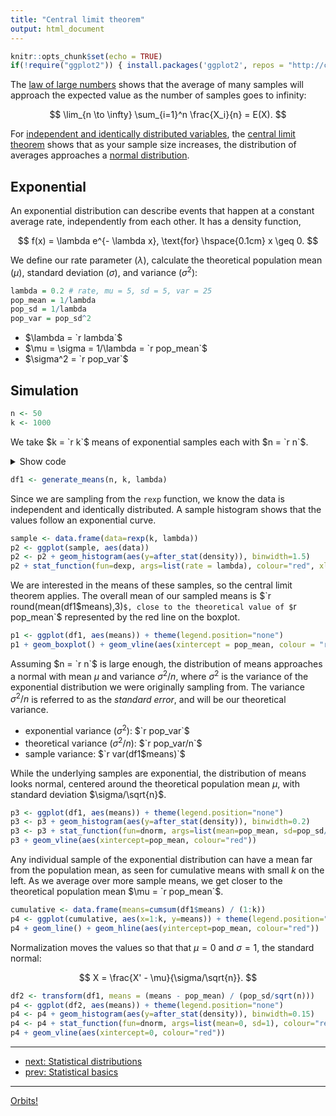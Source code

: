 ```yaml
---
title: "Central limit theorem"
output: html_document
---
```


```r
knitr::opts_chunk$set(echo = TRUE)
if(!require("ggplot2")) { install.packages('ggplot2', repos = "http://cran.us.r-project.org"); library("ggplot2") }
```

The [law of large numbers][1] shows that the average of many samples will approach the expected value as the number of samples goes to infinity:

$$
\lim_{n \to \infty} \sum_{i=1}^n \frac{X_i}{n} = E(X).
$$

For [independent and identically distributed variables][2], the [central limit theorem][3] shows that as your sample size increases, the distribution of averages approaches a [normal distribution][4].

## Exponential

An exponential distribution can describe events that happen at a constant average rate, independently from each other. It has a density function,

$$
f(x) = \lambda e^{- \lambda x}, \text{for} \hspace{0.1cm} x \geq 0.
$$

We define our rate parameter ($\lambda$), calculate the theoretical population mean ($\mu$), standard deviation ($\sigma$), and variance ($\sigma^2$):

```r
lambda = 0.2 # rate, mu = 5, sd = 5, var = 25
pop_mean = 1/lambda
pop_sd = 1/lambda
pop_var = pop_sd^2
```

- $\lambda = `r lambda`$
- $\mu = \sigma = 1/\lambda = `r pop_mean`$
- $\sigma^2 = `r pop_var`$

## Simulation

```r
n <- 50
k <- 1000
```

We take $k = `r k`$ means of exponential samples each with $n = `r n`$.

<details>
<summary>Show code</summary>
```r
#' n: # number of rexp samples for each mean
#' k: # number of means
generate_means <- function(n, k, lambda) {
  #' collect k means, each with n samples, in an array
  sample_means = NULL
  for (i in 1:k) sample_means = c(sample_means, mean(rexp(n, lambda)))
  means_df <- data.frame(means = sample_means)
  means_df
}
```
</details>

```r
df1 <- generate_means(n, k, lambda)
```

Since we are sampling from the `rexp` function, we know the data is independent and identically distributed. A sample histogram shows that the values follow an exponential curve.

```r
sample <- data.frame(data=rexp(k, lambda))
p2 <- ggplot(sample, aes(data))
p2 <- p2 + geom_histogram(aes(y=after_stat(density)), binwidth=1.5)
p2 + stat_function(fun=dexp, args=list(rate = lambda), colour="red", xlim=c(0, max(sample$data)))
```

We are interested in the means of these samples, so the central limit theorem applies. The overall mean of our sampled means is $`r round(mean(df1$means),3)`$, close to the theoretical value of $`r pop_mean`$ represented by the red line on the boxplot.

```r
p1 <- ggplot(df1, aes(means)) + theme(legend.position="none")
p1 + geom_boxplot() + geom_vline(aes(xintercept = pop_mean, colour = "red"))
```

Assuming $n = `r n`$ is large enough, the distribution of means approaches a normal with mean $\mu$ and variance $\sigma^2/n$, where $\sigma^2$ is the variance of the exponential distribution we were originally sampling from. The variance $\sigma^2/n$ is referred to as the *standard error*, and will be our theoretical variance.

- exponential variance ($\sigma^2$): $`r pop_var`$
- theoretical variance ($\sigma^2/n$): $`r pop_var/n`$
- sample variance: $`r var(df1$means)`$

While the underlying samples are exponential, the distribution of means looks normal, centered around the theoretical population mean $\mu$, with standard deviation $\sigma/\sqrt{n}$.

```r
p3 <- ggplot(df1, aes(means)) + theme(legend.position="none")
p3 <- p3 + geom_histogram(aes(y=after_stat(density)), binwidth=0.2)
p3 <- p3 + stat_function(fun=dnorm, args=list(mean=pop_mean, sd=pop_sd/sqrt(n)), colour="red")
p3 + geom_vline(aes(xintercept=pop_mean, colour="red"))
```

Any individual sample of the exponential distribution can have a mean far from the population mean, as seen for cumulative means with small $k$ on the left. As we average over more sample means, we get closer to the theoretical population mean $\mu = `r pop_mean`$.

```r
cumulative <- data.frame(means=cumsum(df1$means) / (1:k))
p4 <- ggplot(cumulative, aes(x=1:k, y=means)) + theme(legend.position="none")
p4 + geom_line() + geom_hline(aes(yintercept=pop_mean, colour="red"))
```

Normalization moves the values so that that $\mu = 0$ and $\sigma = 1$, the standard normal:

$$
X = \frac{X' - \mu}{\sigma/\sqrt{n}}.
$$

```r
df2 <- transform(df1, means = (means - pop_mean) / (pop_sd/sqrt(n)))
p4 <- ggplot(df2, aes(means)) + theme(legend.position="none")
p4 <- p4 + geom_histogram(aes(y=after_stat(density)), binwidth=0.15)
p4 <- p4 + stat_function(fun=dnorm, args=list(mean=0, sd=1), colour="red")
p4 + geom_vline(aes(xintercept=0, colour="red"))
```

***

- [next: Statistical distributions](./stat_dist.html)
- [prev: Statistical basics](./stat_base.html)

[1]: https://en.wikipedia.org/wiki/Law_of_large_numbers
[2]: https://en.wikipedia.org/wiki/Independent_and_identically_distributed_random_variables
[3]: https://en.wikipedia.org/wiki/Central_limit_theorem
[4]: https://en.wikipedia.org/wiki/Normal_distribution

***

[Orbits!](../index.html)
